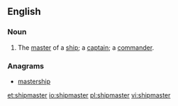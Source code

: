 ==English==

===Noun===
{{en-noun}}
# The [[master]] of a [[ship]]; a [[captain]]; a [[commander]].

===Anagrams===
* [[mastership#English|mastership]]

[[et:shipmaster]]
[[io:shipmaster]]
[[pl:shipmaster]]
[[vi:shipmaster]]